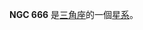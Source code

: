 {{NGCInfoBox|NGCID=NGC 666|發現者=讓·瑪璉·愛德華·史提芬|發現日期=1883年11月22日|其他編號=UGC 1236,MCG 6-5-2,ZWG 521.79|曆元=J2000.0|赤經=1時46分6秒
|赤緯=34°22'29"|星座=三角座|星體=星系|星等=13.3|表面亮度=12|藍等=14.2}}

'''NGC 666''' 是[[三角座|三角座]]的一個[[星系|星系]]。

{{NGCReference|666}}

{{astro-stub}}

{{Catalogs|NGC=666}}